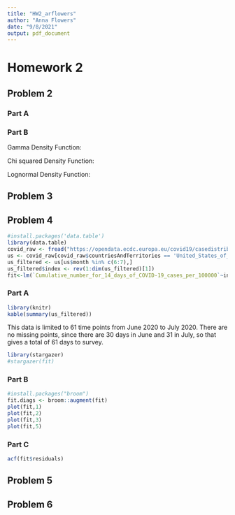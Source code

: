 ```yaml
---
title: "HW2_arflowers"
author: "Anna Flowers"
date: "9/8/2021"
output: pdf_document
---
```


# Homework 2

## Problem 2

### Part A

### Part B
Gamma Density Function:

\begin{align}
f \left(x| \alpha,\beta \right)= \frac{1}{ \Gamma \left( \alpha \right) \beta^ \alpha}x^{ \alpha-1}e^{-x/ \beta}; 0 \leq x< \infty; \alpha,\beta > 0
\end{align}

Chi squared Density Function:

\begin{align}
f \left(x|p \right)= \frac{1}{ \Gamma \left(p/2\right) 2^{p/2}}x^{\left(p/2\right)-1}e^{-x/2}; 0\leq x<\infty ;p=1,2,... 
\end{align}

Lognormal Density Function:

\begin{align}
f\left(x|\mu,\sigma^2\right)=\frac{1}{\sqrt{2\pi}\sigma}\frac{e^{-\left(\log x-\mu\right)^2/\left(2\sigma^2\right)}}{x}; 0\leq x<\infty; -\infty<\mu<\infty
\end{align}

## Problem 3

## Problem 4

``` r
#install.packages('data.table')
library(data.table)
covid_raw <- fread("https://opendata.ecdc.europa.eu/covid19/casedistribution/csv")
us <- covid_raw[covid_raw$countriesAndTerritories == 'United_States_of_America',]
us_filtered <- us[us$month %in% c(6:7),]
us_filtered$index <- rev(1:dim(us_filtered)[1]) 
fit<-lm(`Cumulative_number_for_14_days_of_COVID-19_cases_per_100000`~index, data=us_filtered)
```

### Part A

```r
library(knitr)
kable(summary(us_filtered))
```

This data is limited to 61 time points from June 2020 to July 2020. There are no missing points, since there are 30 days in June and 31 in July, so that gives a total of 61 days to survey.

```r
library(stargazer)
#stargazer(fit)
```

\begin{table}[!htbp] \centering 
  \caption{} 
  \label{} 
\begin{tabular}{@{\extracolsep{5pt}}lc} 
\\[-1.8ex]\hline 
\hline \\[-1.8ex] 
 & \multicolumn{1}{c}{\textit{Dependent variable:}} \\ 
\cline{2-2} 
\\[-1.8ex] & `Cumulative\_number\_for\_14\_days\_of\_COVID-19\_cases\_per\_100000` \\ 
\hline \\[-1.8ex] 
 index & 4.107$^{***}$ \\ 
  & (0.145) \\ 
  & \\ 
 Constant & 42.853$^{***}$ \\ 
  & (5.165) \\ 
  & \\ 
\hline \\[-1.8ex] 
Observations & 61 \\ 
R$^{2}$ & 0.932 \\ 
Adjusted R$^{2}$ & 0.930 \\ 
Residual Std. Error & 19.922 (df = 59) \\ 
F Statistic & 803.464$^{***}$ (df = 1; 59) \\ 
\hline 
\hline \\[-1.8ex] 
\textit{Note:}  & \multicolumn{1}{r}{$^{*}$p$<$0.1; $^{**}$p$<$0.05; $^{***}$p$<$0.01} \\ 
\end{tabular} 
\end{table}

### Part B

```r
#install.packages("broom")
fit.diags <- broom::augment(fit)
plot(fit,1)
plot(fit,2)
plot(fit,3)
plot(fit,5)
```

### Part C

```r
acf(fit$residuals)
```

## Problem 5

## Problem 6